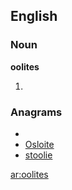 ==English==

===Noun===
'''oolites'''

# {{plural of|[[oolite]]}}

===Anagrams===
* {{alphagram|eiloost}}
* [[Osloite#English|Osloite]]
* [[stoolie#English|stoolie]]

[[ar:oolites]]